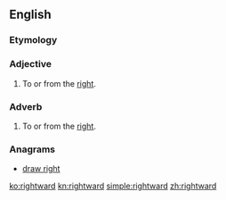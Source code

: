 ==English==

===Etymology===
{{suffix|right|ward}}

===Adjective===
{{en-adj}}

# To or from the [[right]].

===Adverb===
{{en-adv}}

# To or from the [[right]].

===Anagrams===
* [[draw right#English|draw right]]

[[ko:rightward]]
[[kn:rightward]]
[[simple:rightward]]
[[zh:rightward]]